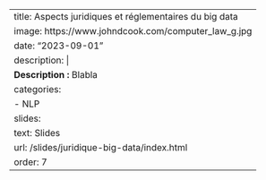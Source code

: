 
---
title: Aspects juridiques et réglementaires du big data
image: https://www.johndcook.com/computer_law_g.jpg
date: "2023-09-01"
description: |
  <b>Description :</b> Blabla 
categories:
  - NLP
slides:
  text: Slides
  url: /slides/juridique-big-data/index.html
order: 7
---